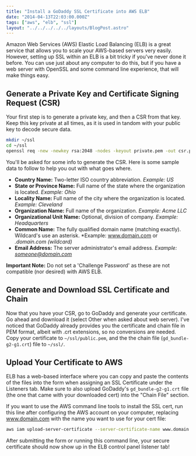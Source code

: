 ```yaml
---
title: "Install a GoDaddy SSL Certificate into AWS ELB"
date: "2014-04-13T22:03:00.000Z"
tags: ["aws", "elb", "ssl"]
layout: "../../../../../layouts/BlogPost.astro"
---
```



Amazon Web Services (AWS) Elastic Load Balancing (ELB) is a great service that allows you to scale your AWS-based servers very easily. However, setting up SSL within an ELB is a bit tricky if you've never done it before. You can use just about any computer to do this, but if you have a web server with OpenSSL and some command line experience, that will make things easy.

## Generate a Private Key and Certificate Signing Request (CSR)

Your first step is to generate a private key, and then a CSR from that key. Keep this key private at all times, as it is used in tandom with your public key to decode secure data.

```bash
mkdir ~/ssl
cd ~/ssl
openssl req -new -newkey rsa:2048 -nodes -keyout private.pem -out csr.pem
```

You'll be asked for some info to generate the CSR. Here is some sample data to follow to help you out with what goes where.

- **Country Name:** Two-letter ISO country abbreviation. *Example: US*
- **State or Province Name:** Full name of the state where the organization is located. *Example: Ohio*
- **Locality Name:** Full name of the city where the organization is located. *Example: Cleveland*
- **Organization Name:** Full name of the organization. *Example: Acme LLC*
- **Organizational Unit Name:** Optional, division of company. *Example: Headquarters*
- **Common Name:** The fully qualified domain name (matching exactly). Wildcard's use an asterisk. *Example: www.domain.com or *.domain.com (wildcard)*
- **Email Address:** The server administrator's email address. *Example: someone@domain.com*

**Important Note:** Do not set a 'Challenge Password' as these are not compatible (nor desired) with AWS ELB.

## Generate and Download SSL Certificate and Chain

Now that you have your CSR, go to GoDaddy and generate your certificate. Go ahead and download it (select Other when asked about web server). I've noticed that GoDaddy already provides you the certificate and chain file in PEM format, albeit with .crt extensions, so no conversions are needed. Copy your certificate to `~/ssl/public.pem`, and the the chain file (`gd_bundle-g2-g1.crt`) file to `~/ssl/`.

## Upload Your Certificate to AWS

ELB has a web-based interface where you can copy and paste the contents of the files into the form when assigning an SSL Certificate under the Listeners tab. Make sure to also upload GoDaddy's `gd_bundle-g2-g1.crt` file (the one that came with your downloaded cert) into the "Chain File" section.

If you want to use the AWS command line tools to install the SSL cert, run this line after configuring the AWS account on your computer, replacing www.domain.com with the name you want to use for your cert file:

```bash
aws iam upload-server-certificate --server-certificate-name www.domain.com --certificate-body file://public.pem --private-key file://private.pem --certificate-chain file://gd_bundle-g2-g1.crt
```

After submitting the form or running this command line, your secure certificate should now show up in the ELB control panel listener tab!
